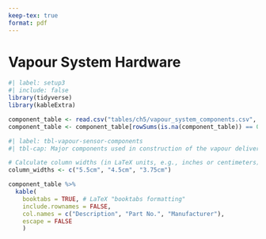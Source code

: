```yaml
---
keep-tex: true
format: pdf
---
```


# Vapour System Hardware {.appendix}

```r
#| label: setup3
#| include: false
library(tidyverse)
library(kableExtra)

component_table <- read.csv("tables/ch5/vapour_system_components.csv", sep=",")
component_table <- component_table[rowSums(is.na(component_table)) == 0,]
```

```r
#| label: tbl-vapour-sensor-components
#| tbl-cap: Major components used in construction of the vapour delivery system described in this thesis.

# Calculate column widths (in LaTeX units, e.g., inches or centimeters)
column_widths <- c("5.5cm", "4.5cm", "3.75cm") 

component_table %>% 
  kable(
    booktabs = TRUE, # LaTeX "booktabs formatting"
    include.rownames = FALSE,
    col.names = c("Description", "Part No.", "Manufacturer"),
    escape = FALSE
    )
```
